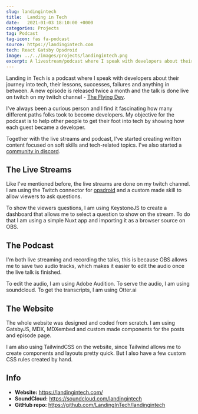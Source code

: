 ```yaml
---
slug: landingintech
title:  Landing in Tech
date:   2021-01-03 18:10:00 +0000
categories: Projects
tag: Podcast
tag-icon: fas fa-podcast
source: https://landingintech.com
tech: React Gatsby Opsdroid
image: ../../images/projects/landingintech.png
excerpt: A livestream/podcast where I speak with developers about their journey into tech. The podcast aims to help other folks see real live examples of how one can become a developer.
---
```

Landing in Tech is a podcast where I speak with developers about their journey into tech, their lessons, successes, failures and anything in between. A new episode is released twice a month and the talk is done live on twitch on my twitch channel - [The Flying Dev](https://twitch.tv/theflyingdev).

I've always been a curious person and I find it fascinating how many different paths folks took to become developers. My objective for the podcast is to help other people to get their foot into tech by showing how each guest became a developer. 

Together with the live streams and podcast, I've started creating written content focused on soft skills and tech-related topics. I've also started a [community in discord](https://discord.com/invite/ZUk4eRh).

## The Live Streams

Like I've mentioned before, the live streams are done on my twitch channel. I am using the Twitch connector for [opsdroid](https://fabiorosado.dev/projects/opsdroid/) and a custom made skill to allow viewers to ask questions. 

To show the viewers questions, I am using KeystoneJS to create a dashboard that allows me to select a question to show on the stream. To do that I am using a simple Nuxt app and importing it as a browser source on OBS.

## The Podcast

I'm both live streaming and recording the talks, this is because OBS allows me to save two audio tracks, which makes it easier to edit the audio once the live talk is finished.

To edit the audio, I am using Adobe Audition.
To serve the audio, I am using soundcloud.
To get the transcripts, I am using Otter.ai

## The Website

The whole website was designed and coded from scratch. I am using GatsbyJS, MDX, MDXembed and custom made components for the posts and episode page.

I am also using TailwindCSS on the website, since Tailwind allows me to create components and layouts pretty quick. But I also have a few custom CSS rules created by hand.

## Info


- **Website:** https://landingintech.com/
- **SoundCloud:** https://soundcloud.com/landingintech
- **GitHub repo:** https://github.com/LandingInTech/landingintech